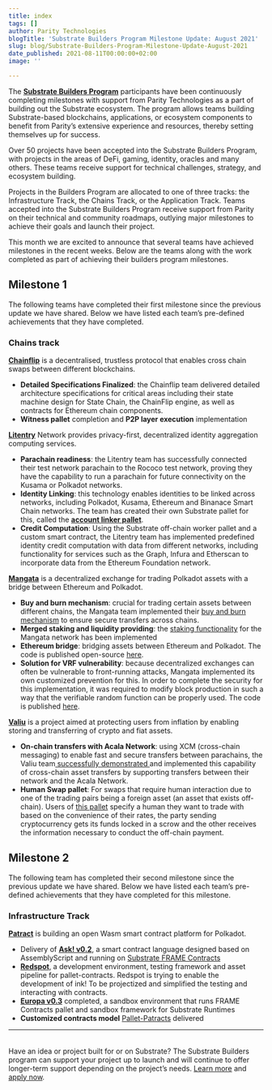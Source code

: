 ```yaml
---
title: index
tags: []
author: Parity Technologies
blogTitle: 'Substrate Builders Program Milestone Update: August 2021'
slug: blog/Substrate-Builders-Program-Milestone-Update-August-2021
date_published: 2021-08-11T00:00:00+02:00
image: ''

---
```

The [**Substrate Builders Program**](https://www.substrate.io/builders-program/) participants have been continuously completing milestones with support from Parity Technologies as a part of building out the Substrate ecosystem. The program allows teams building Substrate-based blockchains, applications, or ecosystem components to benefit from Parity’s extensive experience and resources, thereby setting themselves up for success.

Over 50 projects have been accepted into the Substrate Builders Program, with projects in the areas of DeFi, gaming, identity, oracles and many others. These teams receive support for technical challenges, strategy, and ecosystem building.

Projects in the Builders Program are allocated to one of three tracks: the Infrastructure Track, the Chains Track, or the Application Track. Teams accepted into the Substrate Builders Program receive support from Parity on their technical and community roadmaps, outlying major milestones to achieve their goals and launch their project.

This month we are excited to announce that several teams have achieved milestones in the recent weeks. Below are the teams along with the work completed as part of achieving their builders program milestones.

## Milestone 1

The following teams have completed their first milestone since the previous update we have shared. Below we have listed each team’s pre-defined achievements that they have completed.

### Chains track

[**Chainflip**](https://chainflip.io/) is a decentralised, trustless protocol that enables cross chain swaps between different blockchains.

* **Detailed Specifications Finalized**: the Chainflip team delivered detailed architecture specifications for critical areas including their state machine design for State Chain, the ChainFlip engine, as well as contracts for Ethereum chain components.
* **Witness pallet** completion and **P2P layer execution** implementation

[**Litentry**](https://www.litentry.com/) Network provides privacy-first, decentralized identity aggregation computing services.

* **Parachain readiness**: the Litentry team has successfully connected their test network parachain to the Rococo test network, proving they have the capability to run a parachain for future connectivity on the Kusama or Polkadot networks.
* **Identity Linking**: this technology enables identities to be linked across networks, including Polkadot, Kusama, Ethereum and Binanace Smart Chain networks. The team has created their own Substrate pallet for this, called the [**account linker pallet**](https://github.com/litentry/litentry-pallets/tree/dev/pallets/account-linker).
* **Credit Computation**: Using the Substrate off-chain worker pallet and a custom smart contract, the Litentry team has implemented predefined identity credit computation with data from different networks, including functionality for services such as the Graph, Infura and Etherscan to incorporate data from the Ethereum Foundation network.

[**Mangata**](https://mangata.finance/) is a decentralized exchange for trading Polkadot assets with a bridge between Ethereum and Polkadot.

* **Buy and burn mechanism**: crucial for trading certain assets between different chains, the Mangata team implemented their [buy and burn mechanism](https://github.com/mangata-finance/mangata-node/pull/34) to ensure secure transfers across chains.
* **Merged staking and liquidity providing**: the [staking functionality](https://github.com/mangata-finance/mangata-node/tree/develop/pallets/staking) for the Mangata network has been implemented
* **Ethereum bridge**: bridging assets between Ethereum and Polkadot. The code is published open-source [here](https://github.com/mangata-finance/mangata-node/pull/20).
* **Solution for VRF vulnerability**: because decentralized exchanges can often be vulnerable to front-running attacks, Mangata implemented its own customized prevention for this. In order to complete the security for this implementation, it was required to modify block production in such a way that the verifiable random function can be properly used. The code is published [here](https://github.com/mangata-finance/mangata-node/blob/develop/Mangata.md).

[**Valiu**](https://www.valiu.com/en) is a project aimed at protecting users from inflation by enabling storing and transferring of crypto and fiat assets.

* **On-chain transfers with Acala Network**: using XCM (cross-chain messaging) to enable fast and secure transfers between parachains, the Valiu team[ successfully demonstrated ](https://github.com/valibre-org/vln-node/pull/76)and implemented this capability of cross-chain asset transfers by supporting transfers between their network and the Acala Network.
* **Human Swap pallet**: For swaps that require human interaction due to one of the trading pairs being a foreign asset (an asset that exists off-chain). Users of [this pallet](https://github.com/valibre-org/vln-node/tree/master/pallets/human_swap) specify a human they want to trade with based on the convenience of their rates, the party sending cryptocurrency gets its funds locked in a scrow and the other receives the information necessary to conduct the off-chain payment.

## Milestone 2

The following team has completed their second milestone since the previous update we have shared. Below we have listed each team’s pre-defined achievements that they have completed for this milestone.

### Infrastructure Track

[**Patract**](https://patract.io/) is building an open Wasm smart contract platform for Polkadot.

* Delivery of [**Ask! v0.2**](https://github.com/patractlabs/ask), a smart contract language designed based on AssemblyScript and running on [Substrate FRAME Contracts](https://substrate.dev/docs/en/knowledgebase/smart-contracts/overview#contracts-module)
* [**Redspot**](https://github.com/patractlabs/redspot/), a development environment, testing framework and asset pipeline for pallet-contracts. Redspot is trying to enable the development of ink! To be projectized and simplified the testing and interacting with contracts.
* [**Europa v0.3**](https://github.com/patractlabs/europa) completed, a sandbox environment that runs FRAME Contracts pallet and sandbox framework for Substrate Runtimes
* **Customized contracts model** [Pallet-Patracts](https://github.com/patractlabs/patracts) delivered

***

###### 

Have an idea or project built for or on Substrate? The Substrate Builders program can support your project up to launch and will continue to offer longer-term support depending on the project’s needs. [Learn more](https://www.substrate.io/builders-program/) and [apply now](https://docs.google.com/forms/d/e/1FAIpQLSfEYJE3X0RQs3Kucqthe4D8zyUcV1yEvyIw98L2X9_78b4BVA/viewform).